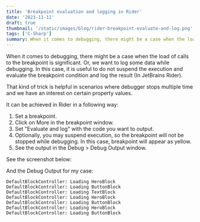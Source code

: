 ```yaml
---
title: 'Breakpoint evaluation and logging in Rider'
date: '2023-11-11'
draft: true
thumbnail: '/static/images/blog/rider-breakpoint-evaluate-and-log.png'
tags: ['C-Sharp']
summary: When it comes to debugging, there might be a case when the load of calls to the breakpoint is significant. Or, we want to log some data while debugging. In this case, it is useful to do not suspend the execution and evaluate the breakpoint condition and log the result (In JetBrains Rider).
---
```


When it comes to debugging, there might be a case when the load of calls to the breakpoint is significant. Or, we want to log some data while debugging. In this case, it is useful to do not suspend the execution and evaluate the breakpoint condition and log the result (In JetBrains Rider).

That kind of trick is helpful in scenarios where debugger stops multiple time and we have an interest on certain property values.

It can be achieved in Rider in a following way:

1. Set a breakpoint.
2. Click on More in the breakpoint window.
3. Set "Evaluate and log" with the code you want to output.
4. Optionally, you may suspend execution, so the breakpoint will not be stopped while debugging. In this case, breakpoint will appear as yellow.
5. See the output in the Debug > Debug Output window.

See the screenshot below:

<ArticleImage src="/static/images/blog/rider-breakpoint-evaluate-and-log.png" alt="Breakpoint evaluation and logging" />

And the Debug Output for my case:

```text
DefaultBlockController: Loading HeroBlock
DefaultBlockController: Loading ButtonBlock
DefaultBlockController: Loading TextBlock
DefaultBlockController: Loading HeroBlock
DefaultBlockController: Loading ButtonBlock
DefaultBlockController: Loading HeroBlock
DefaultBlockController: Loading ButtonBlock
```